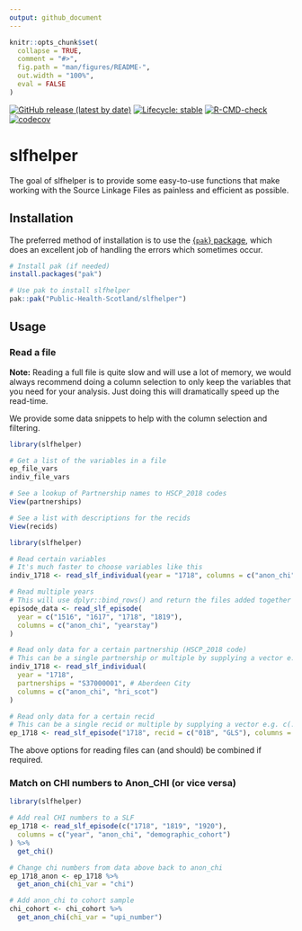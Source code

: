 ```yaml
---
output: github_document
---
```


<!-- README.md is generated from README.Rmd. Please edit that file -->

```r
knitr::opts_chunk$set(
  collapse = TRUE,
  comment = "#>",
  fig.path = "man/figures/README-",
  out.width = "100%",
  eval = FALSE
)
```

<!-- badges: start -->
[![GitHub release (latest by date)](https://img.shields.io/github/v/release/Public-Health-Scotland/slfhelper)](https://github.com/Public-Health-Scotland/slfhelper/releases/latest)
[![Lifecycle: stable](https://img.shields.io/badge/lifecycle-stable-brightgreen.svg)](https://lifecycle.r-lib.org/articles/stages.html#stable)
[![R-CMD-check](https://github.com/Public-Health-Scotland/slfhelper/actions/workflows/R-CMD-check.yaml/badge.svg)](https://github.com/Public-Health-Scotland/slfhelper/actions/workflows/R-CMD-check.yaml)
[![codecov](https://codecov.io/gh/Public-Health-Scotland/slfhelper/branch/production/graph/badge.svg?token=ev2n04MPNG)](https://codecov.io/gh/Public-Health-Scotland/slfhelper)
<!-- badges: end -->

# slfhelper

The goal of slfhelper is to provide some easy-to-use functions that make working with the Source Linkage Files as painless and efficient as possible.

## Installation

The preferred method of installation is to use the [{`pak`} package](https://pak.r-lib.org/), which does an excellent job of handling the errors which sometimes occur. 

```r
# Install pak (if needed)
install.packages("pak")

# Use pak to install slfhelper
pak::pak("Public-Health-Scotland/slfhelper")
```

## Usage

### Read a file

**Note:** Reading a full file is quite slow and will use a lot of memory, we would always recommend doing a column selection to only keep the variables that you need for your analysis. Just doing this will dramatically speed up the read-time.

We provide some data snippets to help with the column selection and filtering.

```r
library(slfhelper)

# Get a list of the variables in a file
ep_file_vars
indiv_file_vars

# See a lookup of Partnership names to HSCP_2018 codes
View(partnerships)

# See a list with descriptions for the recids
View(recids)
```


```r
library(slfhelper)

# Read certain variables
# It's much faster to choose variables like this
indiv_1718 <- read_slf_individual(year = "1718", columns = c("anon_chi", "hri_scot"))

# Read multiple years
# This will use dplyr::bind_rows() and return the files added together as a single tibble
episode_data <- read_slf_episode(
  year = c("1516", "1617", "1718", "1819"),
  columns = c("anon_chi", "yearstay")
)

# Read only data for a certain partnership (HSCP_2018 code)
# This can be a single partnership or multiple by supplying a vector e.g. c(...)
indiv_1718 <- read_slf_individual(
  year = "1718",
  partnerships = "S37000001", # Aberdeen City
  columns = c("anon_chi", "hri_scot")
)

# Read only data for a certain recid
# This can be a single recid or multiple by supplying a vector e.g. c(...)
ep_1718 <- read_slf_episode("1718", recid = c("01B", "GLS"), columns = c("anon_chi", "yearstay"))
```
The above options for reading files can (and should) be combined if required. 

### Match on CHI numbers to Anon_CHI (or vice versa)

```r
library(slfhelper)

# Add real CHI numbers to a SLF
ep_1718 <- read_slf_episode(c("1718", "1819", "1920"),
  columns = c("year", "anon_chi", "demographic_cohort")
) %>%
  get_chi()

# Change chi numbers from data above back to anon_chi
ep_1718_anon <- ep_1718 %>%
  get_anon_chi(chi_var = "chi")

# Add anon_chi to cohort sample
chi_cohort <- chi_cohort %>%
  get_anon_chi(chi_var = "upi_number")
```

